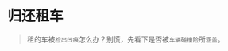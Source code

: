 # 归还租车
> 租的车被`检出凹痕`怎么办？别慌，先看下是否被`车辆碰撞险`所`涵盖`。

<ScDc />
<br />
<Dialog>
#### I'd like to return this car.
# OK. I'll do a quick [inspection/n.] of the car.
# There is a small [dent/n.] on the passenger side door.
# I don't see this dent listed in the rental agreement.
#### I'm sorry. I have no idea how the dent got there. Is this [covered/adj./2] by the insurance I bought?
# Let me check. Yes, you have a [collision/n.] [damage/n.] [waiver/n.]. That should cover the cost of fixing the dent.
# Please sign on the dotted line to confirm you returned the car.
#### OK.
# Thank you and have a nice day.
</Dialog>
